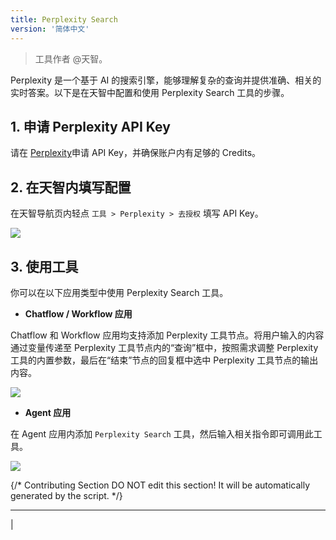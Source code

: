 ```yaml
---
title: Perplexity Search
version: '简体中文'
---
```


> 工具作者 @天智。

Perplexity 是一个基于 AI 的搜索引擎，能够理解复杂的查询并提供准确、相关的实时答案。以下是在天智中配置和使用 Perplexity Search 工具的步骤。

## 1. 申请 Perplexity API Key

请在 [Perplexity](https://www.perplexity.ai/settings/api)申请 API Key，并确保账户内有足够的 Credits。

## 2. 在天智内填写配置

在天智导航页内轻点 `工具 > Perplexity > 去授权` 填写 API Key。

![](/zh-hans/user-guide/.gitbook/assets/zh-tools-perplexity.png)

## 3. 使用工具

你可以在以下应用类型中使用 Perplexity Search 工具。

* **Chatflow / Workflow 应用**

Chatflow 和 Workflow 应用均支持添加 Perplexity 工具节点。将用户输入的内容通过变量传递至 Perplexity 工具节点内的“查询”框中，按照需求调整 Perplexity 工具的内置参数，最后在“结束”节点的回复框中选中 Perplexity 工具节点的输出内容。

![](/zh-hans/user-guide/.gitbook/assets/zh-tools-chatflow-perplexity.png)

* **Agent 应用**

在 Agent 应用内添加 `Perplexity Search` 工具，然后输入相关指令即可调用此工具。

![](/zh-hans/user-guide/.gitbook/assets/zh-tools-agent-perplexity.png)

{/*
Contributing Section
DO NOT edit this section!
It will be automatically generated by the script.
*/}

---

[  ](https://github.com/langgenius/dify-docs/edit/main/zh-hans/guides/tools/dify/perplexity.mdx) | [  ](https://github.com/langgenius/dify-docs/issues/new?template=docs.yml)

